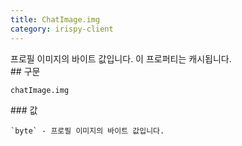 ```yaml
---
title: ChatImage.img
category: irispy-client
---
```


<Section>
  프로필 이미지의 바이트 값입니다. 이 프로퍼티는 캐시됩니다.
</Section>
<Section>
  ## 구문

  ~~~py
  chatImage.img
  ~~~

  <Section>
    ### 값

    `byte` - 프로필 이미지의 바이트 값입니다.
  </Section>
</Section>